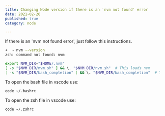```yaml
---
title: Changing Node version if there is an 'nvm not found' error
date: 2021-02-26
published: true
category: node

---
```


If there is an 'nvm not found error', just follow this instructions.

```bash
➜  ~ nvm --version
zsh: command not found: nvm
```

```bash
export NVM_DIR="$HOME/.nvm"
[ -s "$NVM_DIR/nvm.sh" ] && \. "$NVM_DIR/nvm.sh"  # This loads nvm
[ -s "$NVM_DIR/bash_completion" ] && \. "$NVM_DIR/bash_completion"  # This loads nvm bash_completion
```

To open the bash file in vscode use:

```bash
code ~/.bashrc

```

To open the zsh file in vscode use:


```bash
code ~/.zshrc
```
